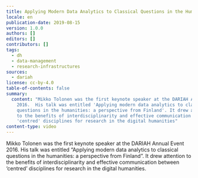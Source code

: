 ```yaml
---
title: Applying Modern Data Analytics to Classical Questions in the Humanities
locale: en
publication-date: 2019-08-15
version: 1.0.0
authors: []
editors: []
contributors: []
tags:
  - dh
  - data-management
  - research-infrastructures
sources:
  - dariah
license: cc-by-4.0
table-of-contents: false
summary:
  content: "Mikko Tolonen was the first keynote speaker at the DARIAH Annual Event
    2016.  His talk was entitled 'Applying modern data analytics to classical
    questions in the humanities: a perspective from Finland'. It drew attention
    to the benefits of interdisciplinarity and effective communication between
    'centred' disciplines for research in the digital humanities"
content-type: video
---
```

Mikko Tolonen was the first keynote speaker at the DARIAH Annual Event 2016. His talk was entitled “Applying modern data analytics to classical questions in the humanities: a perspective from Finland”. It drew attention to the benefits of interdisciplinarity and effective communication between ‘centred’ disciplines for research in the digital humanities.

<VideoCard provider="youtube" id="R3k4OJUToXU" title="Applying Modern Data Analytics to Classical Questions in the Humanities" image="/assets/content/assets/en/resources/hosted/applying-modern-data-analytics-to-classical-questions-in-the-humanities/mikko-tolonen-png" />
